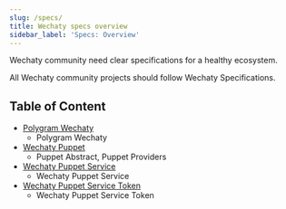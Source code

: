 ```yaml
---
slug: /specs/
title: Wechaty specs overview
sidebar_label: 'Specs: Overview'
---
```



Wechaty community need clear specifications for a healthy ecosystem.

All Wechaty community projects should follow Wechaty Specifications.

## Table of Content

- [Polygram Wechaty](wechaty.md)
  - Polygram Wechaty
- [Wechaty Puppet](puppet.md)
  - Puppet Abstract, Puppet Providers
- [Wechaty Puppet Service](service.md)
  - Wechaty Puppet Service
- [Wechaty Puppet Service Token](token.md)
  - Wechaty Puppet Service Token
